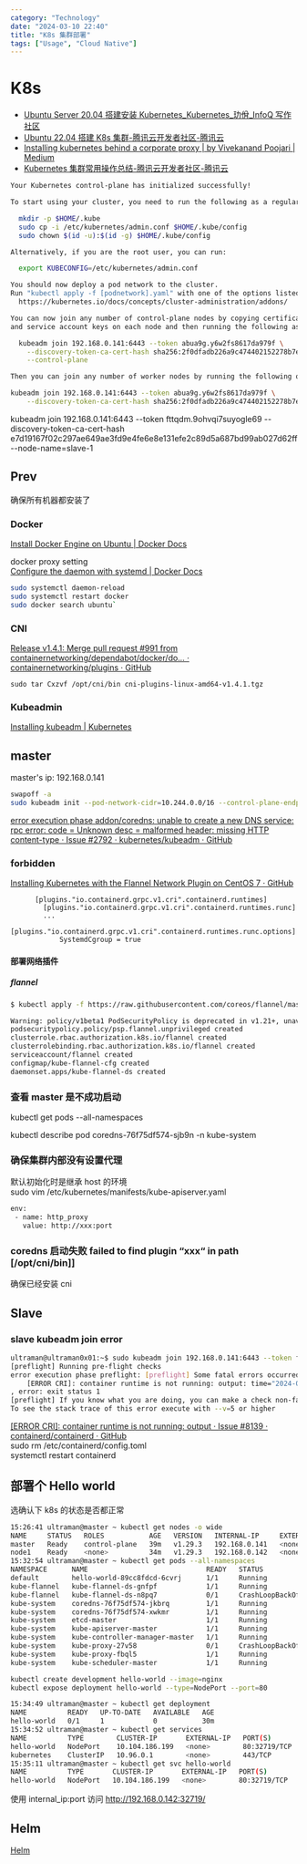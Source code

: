 ```yaml
---
category: "Technology"
date: "2024-03-10 22:40"
title: "K8s 集群部署"
tags: ["Usage", "Cloud Native"]
---
```


# K8s

- [Ubuntu Server 20.04 搭建安装 Kubernetes_Kubernetes\_玏佾\_InfoQ 写作社区](https://xie.infoq.cn/article/08ed85399b0d1fcc322056f2e)
- [Ubuntu 22.04 搭建 K8s 集群-腾讯云开发者社区-腾讯云](https://cloud.tencent.com/developer/article/2347138)
- [Installing kubernetes behind a corporate proxy | by Vivekanand Poojari | Medium](https://medium.com/@vivekanand.poojari/installing-kubernetes-behind-a-corporate-proxy-bc5582e43fb8)
- [Kubernetes 集群常用操作总结-腾讯云开发者社区-腾讯云](https://cloud.tencent.com/developer/article/1822355)

```sh
Your Kubernetes control-plane has initialized successfully!

To start using your cluster, you need to run the following as a regular user:

  mkdir -p $HOME/.kube
  sudo cp -i /etc/kubernetes/admin.conf $HOME/.kube/config
  sudo chown $(id -u):$(id -g) $HOME/.kube/config

Alternatively, if you are the root user, you can run:

  export KUBECONFIG=/etc/kubernetes/admin.conf

You should now deploy a pod network to the cluster.
Run "kubectl apply -f [podnetwork].yaml" with one of the options listed at:
  https://kubernetes.io/docs/concepts/cluster-administration/addons/

You can now join any number of control-plane nodes by copying certificate authorities
and service account keys on each node and then running the following as root:

  kubeadm join 192.168.0.141:6443 --token abua9g.y6w2fs8617da979f \
	--discovery-token-ca-cert-hash sha256:2f0dfadb226a9c474402152278b7e7ce45e5173048db9aadf5113b0e4f454d80 \
	--control-plane

Then you can join any number of worker nodes by running the following on each as root:

kubeadm join 192.168.0.141:6443 --token abua9g.y6w2fs8617da979f \
	--discovery-token-ca-cert-hash sha256:2f0dfadb226a9c474402152278b7e7ce45e5173048db9aadf5113b0e4f454d80
```

kubeadm join 192.168.0.141:6443 --token fttqdm.9ohvqi7suyogle69 --discovery-token-ca-cert-hash e7d19167f02c297ae649ae3fd9e4fe6e8e131efe2c89d5a687bd99ab027d62ff --node-name=slave-1

## Prev

确保所有机器都安装了

### Docker

[Install Docker Engine on Ubuntu | Docker Docs](https://docs.docker.com/engine/install/ubuntu/)

docker proxy setting  
[Configure the daemon with systemd | Docker Docs](https://docs.docker.com/config/daemon/systemd/#httphttps-proxy)

```sh
sudo systemctl daemon-reload
sudo systemctl restart docker
sudo docker search ubuntu`
```

### CNI

[Release v1.4.1: Merge pull request #991 from containernetworking/dependabot/docker/do… · containernetworking/plugins · GitHub](https://github.com/containernetworking/plugins/releases/tag/v1.4.1)

```
sudo tar Cxzvf /opt/cni/bin cni-plugins-linux-amd64-v1.4.1.tgz
```

### Kubeadmin

[Installing kubeadm | Kubernetes](https://kubernetes.io/docs/setup/production-environment/tools/kubeadm/install-kubeadm/)

## master

master's ip: 192.168.0.141

```sh
swapoff -a
sudo kubeadm init --pod-network-cidr=10.244.0.0/16 --control-plane-endpoint=192.168.0.141
```

[error execution phase addon/coredns: unable to create a new DNS service: rpc error: code = Unknown desc = malformed header: missing HTTP content-type · Issue #2792 · kubernetes/kubeadm · GitHub](https://github.com/kubernetes/kubeadm/issues/2792)

### forbidden

[Installing Kubernetes with the Flannel Network Plugin on CentOS 7 · GitHub](https://gist.github.com/rkaramandi/44c7cea91501e735ea99e356e9ae7883)

```
      [plugins."io.containerd.grpc.v1.cri".containerd.runtimes]
        [plugins."io.containerd.grpc.v1.cri".containerd.runtimes.runc]
        ...
          [plugins."io.containerd.grpc.v1.cri".containerd.runtimes.runc.options]
            SystemdCgroup = true
```

#### 部署网络插件

##### flannel

```sh
$ kubectl apply -f https://raw.githubusercontent.com/coreos/flannel/master/Documentation/kube-flannel.yml

Warning: policy/v1beta1 PodSecurityPolicy is deprecated in v1.21+, unavailable in v1.25+
podsecuritypolicy.policy/psp.flannel.unprivileged created
clusterrole.rbac.authorization.k8s.io/flannel created
clusterrolebinding.rbac.authorization.k8s.io/flannel created
serviceaccount/flannel created
configmap/kube-flannel-cfg created
daemonset.apps/kube-flannel-ds created
```

### 查看 master 是不成功启动

kubectl get pods --all-namespaces

kubectl describe pod coredns-76f75df574-sjb9n -n kube-system

### 确保集群内部没有设置代理

默认初始化时是继承 host 的环境  
sudo vim /etc/kubernetes/manifests/kube-apiserver.yaml

```sh
env:
 - name: http_proxy
   value: http://xxx:port
```

### coredns 启动失败 failed to find plugin “xxx“ in path [/opt/cni/bin]]

确保已经安装 cni

## Slave

### slave kubeadm join error

```sh
ultraman@ultraman0x01:~$ sudo kubeadm join 192.168.0.141:6443 --token fbpwhp.uvoucr6tysty28yy --discovery-token-ca-cert-hash sha256:84676b239154c20c1e252a7635e7105617fc4fdaeb70e6c489bd95d0b6dad96a --node-name=node1
[preflight] Running pre-flight checks
error execution phase preflight: [preflight] Some fatal errors occurred:
	[ERROR CRI]: container runtime is not running: output: time="2024-03-28T13:24:30+08:00" level=fatal msg="validate service connection: validate CRI v1 runtime API for endpoint \"unix:///var/run/containerd/containerd.sock\": rpc error: code = Unimplemented desc = unknown service runtime.v1.RuntimeService"
, error: exit status 1
[preflight] If you know what you are doing, you can make a check non-fatal with `--ignore-preflight-errors=...`
To see the stack trace of this error execute with --v=5 or higher
```

[\[ERROR CRI\]: container runtime is not running: output · Issue #8139 · containerd/containerd · GitHub](https://github.com/containerd/containerd/issues/8139)  
sudo rm /etc/containerd/config.toml  
systemctl restart containerd

## 部署个 Hello world

选确认下 k8s 的状态是否都正常

```sh
15:26:41 ultraman@master ~ kubectl get nodes -o wide
NAME     STATUS   ROLES           AGE   VERSION   INTERNAL-IP     EXTERNAL-IP   OS-IMAGE             KERNEL-VERSION     CONTAINER-RUNTIME
master   Ready    control-plane   39m   v1.29.3   192.168.0.141   <none>        Ubuntu 22.04.4 LTS   6.5.0-27-generic   containerd://2.0.0-rc.0
node1    Ready    <none>          34m   v1.29.3   192.168.0.142   <none>        Ubuntu 22.04.4 LTS   6.5.0-26-generic   containerd://1.6.28
15:32:54 ultraman@master ~ kubectl get pods --all-namespaces
NAMESPACE      NAME                             READY   STATUS             RESTARTS        AGE
default        hello-world-89cc8fdcd-6cvrj      1/1     Running            5 (5m16s ago)   28m
kube-flannel   kube-flannel-ds-gnfpf            1/1     Running            0               37m
kube-flannel   kube-flannel-ds-n8pq7            0/1     CrashLoopBackOff   9 (20s ago)     34m
kube-system    coredns-76f75df574-jkbrq         1/1     Running            0               38m
kube-system    coredns-76f75df574-xwkmr         1/1     Running            0               38m
kube-system    etcd-master                      1/1     Running            20              39m
kube-system    kube-apiserver-master            1/1     Running            0               39m
kube-system    kube-controller-manager-master   1/1     Running            0               39m
kube-system    kube-proxy-27v58                 0/1     CrashLoopBackOff   8 (3m30s ago)   34m
kube-system    kube-proxy-fbql5                 1/1     Running            0               38m
kube-system    kube-scheduler-master            1/1     Running            0               39m
```

```sh
kubectl create development hello-world --image=nginx
kubectl expose deployment hello-world --type=NodePort --port=80
```

```sh
15:34:49 ultraman@master ~ kubectl get deployment                                                                                                                  1 ↵
NAME          READY   UP-TO-DATE   AVAILABLE   AGE
hello-world   0/1     1            0           30m
15:34:52 ultraman@master ~ kubectl get services
NAME          TYPE        CLUSTER-IP       EXTERNAL-IP   PORT(S)        AGE
hello-world   NodePort    10.104.186.199   <none>        80:32719/TCP   30m
kubernetes    ClusterIP   10.96.0.1        <none>        443/TCP        41m
15:35:11 ultraman@master ~ kubectl get svc hello-world                                                                                                             1 ↵
NAME          TYPE       CLUSTER-IP       EXTERNAL-IP   PORT(S)        AGE
hello-world   NodePort   10.104.186.199   <none>        80:32719/TCP   30m
```

使用 internal_ip:port 访问 http://192.168.0.142:32719/

## Helm

[Helm](https://helm.sh/)

